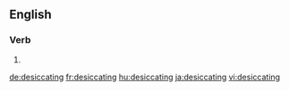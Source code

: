
==English==

===Verb===
{{head|en}}

# {{present participle of|desiccate|lang=en}}

[[de:desiccating]]
[[fr:desiccating]]
[[hu:desiccating]]
[[ja:desiccating]]
[[vi:desiccating]]